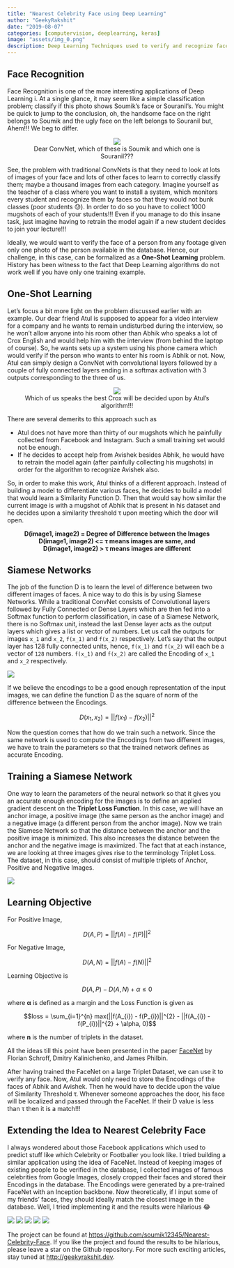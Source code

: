 ```yaml
---
title: "Nearest Celebrity Face using Deep Learning"
author: "GeekyRakshit"
date: "2019-08-07"
categories: [computervision, deeplearning, keras]
image: "assets/img_0.png"
description: Deep Learning Techniques used to verify and recognize faces can also be extended to replicate Facebook apps saying which celebrity do you look like
---
```


## Face Recognition

Face Recognition is one of the more interesting applications of Deep Learning i. At a single glance, it may seem like a simple classification problem; classify if this photo shows Soumik’s face or Souranil’s. You might be quick to jump to the conclusion, oh, the handsome face on the right belongs to Soumik and the ugly face on the left belongs to Souranil but, Ahem!!! We beg to differ.

<figure class="image">
    <center>
        <img src="assets/img_1.jpg">
        <figcaption>Dear ConvNet, which of these is Soumik and which one is Souranil???</figcaption>
    </center>
</figure>

See, the problem with traditional ConvNets is that they need to look at lots of images of your face and lots of other faces to learn to correctly classify them; maybe a thousand images from each category. Imagine yourself as the teacher of a class where you want to install a system, which monitors every student and recognize them by faces so that they would not bunk classes (poor students 😓). In order to do so you have to collect 1000 mugshots of each of your students!!! Even if you manage to do this insane task, just imagine having to retrain the model again if a new student decides to join your lecture!!!

Ideally, we would want to verify the face of a person from any footage given only one photo of the person available in the database. Hence, our challenge, in this case, can be formalized as a **One-Shot Learning** problem. History has been witness to the fact that Deep Learning algorithms do not work well if you have only one training example.

## One-Shot Learning

Let’s focus a bit more light on the problem discussed earlier with an example. Our dear friend Atul is supposed to appear for a video interview for a company and he wants to remain undisturbed during the interview, so he won’t allow anyone into his room other than Abhik who speaks a lot of Crox English and would help him with the interview (from behind the laptop of course). So, he wants sets up a system using his phone camera which would verify if the person who wants to enter his room is Abhik or not. Now, Atul can simply design a ConvNet with convolutional layers followed by a couple of fully connected layers ending in a softmax activation with 3 outputs corresponding to the three of us.

<figure class="image">
    <center>
        <img src="assets/img_2.jpg">
        <figcaption>Which of us speaks the best Crox will be decided upon by Atul’s algorithm!!!</figcaption>
    </center>
</figure>

There are several demerits to this approach such as

- Atul does not have more than thirty of our mugshots which he painfully collected from Facebook and Instagram. Such a small training set would not be enough.
- If he decides to accept help from Avishek besides Abhik, he would have to retrain the model again (after painfully collecting his mugshots) in order for the algorithm to recognize Avishek also.

So, in order to make this work, Atul thinks of a different approach. Instead of building a model to differentiate various faces, he decides to build a model that would learn a Similarity Function D. Then that would say how similar the current image is with a mugshot of Abhik that is present in his dataset and he decides upon a similarity threshold τ upon meeting which the door will open.

<center>
<strong>D(image1, image2) = Degree of Difference between the Images</strong><br>
<strong>D(image1, image2) <= τ means images are same, and</strong><br>
<strong>D(image1, image2) > τ means images are different</strong><br>
</center>

## Siamese Networks

The job of the function D is to learn the level of difference between two different images of faces. A nice way to do this is by using Siamese Networks. While a traditional ConvNet consists of Convolutional layers followed by Fully Connected or Dense Layers which are then fed into a Softmax function to perform classification, in case of a Siamese Network, there is no Softmax unit, instead the last Dense layer acts as the output layers which gives a list or vector of numbers. Let us call the outputs for images `x_1` and `x_2`, `f(x_1)` and `f(x_2)` respectively. Let’s say that the output layer has 128 fully connected units, hence, `f(x_1)` and `f(x_2)` will each be a vector of `128` numbers. `f(x_1)` and `f(x_2)` are called the Encoding of `x_1` and `x_2` respectively.

![](assets/img_3.png)

If we believe the encodings to be a good enough representation of the input images, we can define the function D as the square of norm of the difference between the Encodings.

$$D(x_{1}, x_{2}) = ||f(x_{1}) - f(x_{2})||^{2}$$

Now the question comes that how do we train such a network. Since the same network is used to compute the Encodings from two different images, we have to train the parameters so that the trained network defines as accurate Encoding.

## Training a Siamese Network

One way to learn the parameters of the neural network so that it gives you an accurate enough encoding for the images is to define an applied gradient descent on the **Triplet Loss Function**. In this case, we will have an anchor image, a positive image (the same person as the anchor image) and a negative image (a different person from the anchor image). Now we train the Siamese Network so that the distance between the anchor and the positive image is minimized. This also increases the distance between the anchor and the negative image is maximized. The fact that at each instance, we are looking at three images gives rise to the terminology Triplet Loss. The dataset, in this case, should consist of multiple triplets of Anchor, Positive and Negative Images.

![](assets/img_4.jpg)

## Learning Objective

For Positive Image,

$$D(A, P) = ||f(A) - f(P)||^{2}$$

For Negative Image,

$$D(A, N) = ||f(A) - f(N)||^{2}$$

Learning Objective is

$$D(A, P) - D(A, N) + \alpha \leq 0$$

where **α** is defined as a margin and the Loss Function is given as

$$loss = \sum_{i=1}^{n} max(||f(A_{i}) - f(P_{i})||^{2} - ||f(A_{i}) - f(P_{i})||^{2} + \alpha, 0)$$

where **n** is the number of triplets in the dataset.

All the ideas till this point have been presented in the paper [FaceNet](https://arxiv.org/abs/1503.03832) by Florian Schroff, Dmitry Kalinichenko, and James Philbin.

After having trained the FaceNet on a large Triplet Dataset, we can use it to verify any face. Now, Atul would only need to store the Encodings of the faces of Abhik and Avishek. Then he would have to decide upon the value of Similarity Threshold τ. Whenever someone approaches the door, his face will be localized and passed through the FaceNet. If their D value is less than τ then it is a match!!!

## Extending the Idea to Nearest Celebrity Face

I always wondered about those Facebook applications which used to predict stuff like which Celebrity or Footballer you look like. I tried building a similar application using the idea of FaceNet. Instead of keeping images of existing people to be verified in the database, I collected images of famous celebrities from Google Images, closely cropped their faces and stored their Encodings in the database. The Encodings were generated by a pre-trained FaceNet with an Inception backbone. Now theoretically, if I input some of my friends’ faces, they should ideally match the closest image in the database. Well, I tried implementing it and the results were hilarious 😂

![](assets/img_0.png)
![](assets/img_5.png)
![](assets/img_6.png)
![](assets/img_7.png)
![](assets/img_8.png)

The project can be found at [https://github.com/soumik12345/Nearest-Celebrity-Face](https://github.com/soumik12345/Nearest-Celebrity-Face). If you like the project and found the results to be hilarious, please leave a star on the Github repository. For more such exciting articles, stay tuned at [http://geekyrakshit.dev](http://geekyrakshit.dev).